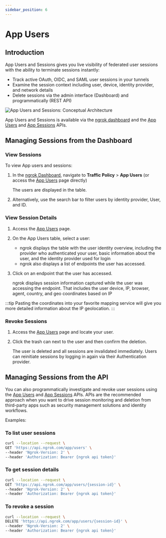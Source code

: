```yaml
---
sidebar_position: 6
---
```


# App Users

## Introduction

App Users and Sessions gives you live visibility of federated user sessions with the ability to terminate sessions instantly:

- Track active OAuth, OIDC, and SAML user sessions in your tunnels
- Examine the session context including user, device, identity provider, and network details
- Delete sessions via the admin interface (Dashboard) and programmatically (REST API)

![App Users and Sessions: Conceptual Architecture](/img/docs/app_user_session_diagram.png)

App Users and Sessions is available via the [ngrok dashboard](https://dashboard.ngrok.com/cloud-edge/app-users) and the [App Users](/docs/api/resources/application-users) and [App Sessions](/docs/api/resources/application-sessions) APIs.

## Managing Sessions from the Dashboard

### View Sessions

To view App users and sessions:

1. In the [ngrok Dashboard](https://dashboard.ngrok.com), navigate to **Traffic Policy** > **App Users** (or access the [App Users](https://dashboard.ngrok.com/cloud-edge/app-users) page directly)

   The users are displayed in the table.

1. Alternatively, use the search bar to filter users by identity provider, User, and ID.

### View Session Details

1. Access the [App Users](https://dashboard.ngrok.com/cloud-edge/app-users) page.

1. On the App Users table, select a user:

   - ngrok displays the table with the user identity overview, including the provider who authenticated your user, basic information about the user, and the identity provider used for login
   - ngrok also displays a list of endpoints the user has accessed.

1. Click on an endpoint that the user has accessed.

   ngrok displays session information captured while the user was accessing the endpoint. That includes the user device, IP, browser, agent, country, and geo coordinates based on IP

:::tip
Pasting the coordinates into your favorite mapping service will give you more detailed information about the IP geolocation.
:::

### Revoke Sessions

1. Access the [App Users](https://dashboard.ngrok.com/cloud-edge/app-users) page and locate your user.

1. Click the trash can next to the user and then confirm the deletion.

   The user is deleted and all sessions are invalidated immediately.
   Users can reinitiate sessions by logging in again via their Authentication provider.

## Managing Sessions from the API

You can also programmatically investigate and revoke user sessions using the [App Users](/docs/api/resources/application-users) and [App Sessions](/docs/api/resources/application-sessions) APIs. APIs are the recommended approach when you want to drive session monitoring and deletion from third-party apps such as security management solutions and identity workflows.

Examples:

### To list user sessions

```bash
curl --location --request \
GET 'https://api.ngrok.com/app/users' \
--header 'Ngrok-Version: 2' \
--header 'Authorization: Bearer {ngrok api token}'
```

### To get session details

```bash
curl --location --request \
GET 'https://api.ngrok.com/app/users/{session-id}' \
--header 'Ngrok-Version: 2' \
--header 'Authorization: Bearer {ngrok api token}'
```

### To revoke a session

```bash
curl --location --request \
DELETE 'https://api.ngrok.com/app/users/{session-id}' \
--header 'Ngrok-Version: 2' \
--header 'Authorization: Bearer {ngrok api token}'
```
